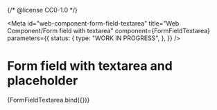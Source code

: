 {/* @license CC0-1.0 */}


<Meta
  id="web-component-form-field-textarea"
  title="Web Component/Form field with textarea"
  component={FormFieldTextarea}
  parameters={{
    status: {
      type: "WORK IN PROGRESS",
    },
  }}
/>

# Form field with textarea and placeholder

<Canvas>
  <Story
    name="placeholder"
    args={{
      ...exampleArgs,
      placeholder: "Lorem ipsum dolor sit amet",
      value: "",
    }}
  >
    {FormFieldTextarea.bind({})}
  </Story>
</Canvas>

